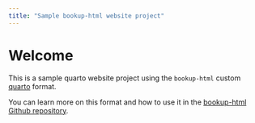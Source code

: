```yaml
---
title: "Sample bookup-html website project"
---
```


# Welcome

This is a sample quarto website project using the `bookup-html` custom [quarto](https://quarto.org) format.

You can learn more on this format and how to use it in the [bookup-html Github repository](https://github.com/juba/bookup-html).



